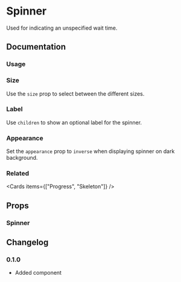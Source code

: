 
# Spinner

Used for indicating an unspecified wait time.

## Documentation

### Usage

<Demo component="spinner/usage" />

### Size

Use the `size` prop to select between the different sizes.

<Demo component="spinner/size-usage" />

### Label

Use `children` to show an optional label for the spinner.

<Demo component="spinner/label-usage" />

### Appearance

Set the `appearance` prop to `inverse` when displaying spinner on dark background.

<Demo component="spinner/color-usage" />

### Related

<Cards items={["Progress", "Skeleton"]} />

## Props

### Spinner

<PropsTable component="Spinner" />

## Changelog

### 0.1.0

- Added component
